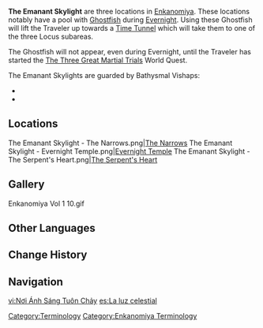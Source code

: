 {{See also|Ghostfish}}
{{Location Infobox
|image        = The Emanant Skylight.png
|type         = Point of Interest
|region       = Inazuma
|map          = Enkanomiya
|area         = Enkanomiya
}}
'''The Emanant Skylight''' are three locations in [[Enkanomiya]]. These locations notably have a pool with [[Ghostfish]] during [[Evernight]]. Using these Ghostfish will lift the Traveler up towards a [[Time Tunnel]] which will take them to one of the three Locus subareas.

The Ghostfish will not appear, even during Evernight, until the Traveler has started the [[The Three Great Martial Trials]] World Quest.

The Emanant Skylights are guarded by Bathysmal Vishaps:
*{{Enemy|Primordial Bathysmal Vishap|x=1}}
*{{Enemy|Primordial Bathysmal Vishap Hatchling|x=2}}

==Locations==
<gallery>
The Emanant Skylight - The Narrows.png|[[The Narrows]]
The Emanant Skylight - Evernight Temple.png|[[Evernight Temple]]
The Emanant Skylight - The Serpent's Heart.png|[[The Serpent's Heart]]
</gallery>

==Gallery==
<gallery>
Enkanomiya Vol 1 10.gif
</gallery>

==Other Languages==
{{Other Languages
|en      = The Emanant Skylight
|zhs     = 天光流泻之处
|zhs_rm  = Tiānguāng Liúxiè zhī Chù
|zht     = 天光流瀉之處
|zht_rm  = Tiānguāng Liúxiè zhī Chù
|zh_tl   = The Place Where Skylight Flows In
|ja      = 天光の差し込む処
|ja_rm   = Tenkou no Sashikomu Tokoro{{Assumed}}
|ja_tl   = The Place Where Skylight Shines In
|ko      = 천광이 쏟아지는 곳
|ko_rm   = Cheongwang-i Ssodajineun Got
|ko_tl   = The Place Where Skylight Emanates
|es      = La luz celestial
|es_tl   = The Celestial Light
|fr      = Le Phare céleste
|fr_tl   = The Celestial Beacon
|ru      = Сияние света
|ru_tl   = Shining Light
|th      = The Emanant Skylight
|vi      = Nơi ánh sáng tuôn chảy
|vi_tl   = 
|de      = Die Quelle des Himmelslichts
|de_tl   = The Spring of Heaven's Light
|id      = The Emanant Skylight
|pt      = Claraboia Celestial
|pt_tl   = 
|tr      = 
|tr_tl   = 
|it      = 
|it_tl   = 
}}

==Change History==
{{Change History|2.4}}

==Navigation==
{{PoI Navbox|Inazuma}}
[[Category:Terminology]]
[[Category:Enkanomiya Terminology]]

[[vi:Nơi Ánh Sáng Tuôn Chảy]]
[[es:La luz celestial]]